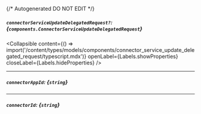 {/* Autogenerated DO NOT EDIT  */}

##### `connectorServiceUpdateDelegatedRequest?`: *{`components.ConnectorServiceUpdateDelegatedRequest`}*

<Collapsible content={() => import('/content/types/models/components/connector_service_update_delegated_request/typescript.mdx')} openLabel={Labels.showProperties} closeLabel={Labels.hideProperties} />


---
##### `connectorAppId`: *{`string`}*

---
##### `connectorId`: *{`string`}*


